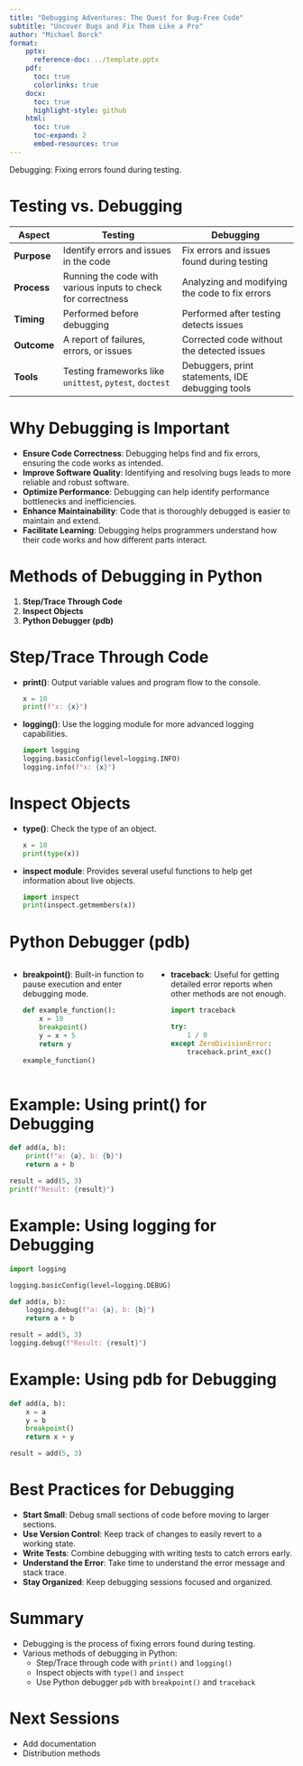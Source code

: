 ```yaml
---
title: "Debugging Adventures: The Quest for Bug-Free Code"
subtitle: "Uncover Bugs and Fix Them Like a Pro"
author: "Michael Borck"
format:
    pptx:
      reference-doc: ../template.pptx
    pdf:
      toc: true
      colorlinks: true
    docx:
      toc: true
      highlight-style: github
    html:
      toc: true
      toc-expand: 2
      embed-resources: true
---
```


Debugging: Fixing errors found during testing.


# Testing vs. Debugging

| **Aspect**      | **Testing**                                        | **Debugging**                                      |
|-----------------|----------------------------------------------------|---------------------------------------------------|
| **Purpose**     | Identify errors and issues in the code             | Fix errors and issues found during testing         |
| **Process**     | Running the code with various inputs to check for correctness | Analyzing and modifying the code to fix errors     |
| **Timing**      | Performed before debugging                         | Performed after testing detects issues             |
| **Outcome**     | A report of failures, errors, or issues            | Corrected code without the detected issues         |
| **Tools**       | Testing frameworks like `unittest`, `pytest`, `doctest` | Debuggers, print statements, IDE debugging tools   |


# Why Debugging is Important

- **Ensure Code Correctness**: Debugging helps find and fix errors, ensuring the code works as intended.
- **Improve Software Quality**: Identifying and resolving bugs leads to more reliable and robust software.
- **Optimize Performance**: Debugging can help identify performance bottlenecks and inefficiencies.
- **Enhance Maintainability**: Code that is thoroughly debugged is easier to maintain and extend.
- **Facilitate Learning**: Debugging helps programmers understand how their code works and how different parts interact.

# Methods of Debugging in Python

1. **Step/Trace Through Code**
2. **Inspect Objects**
3. **Python Debugger (pdb)**

# Step/Trace Through Code

- **print()**: Output variable values and program flow to the console.
  ```python
  x = 10
  print(f"x: {x}")
  ```
- **logging()**: Use the logging module for more advanced logging capabilities.
  ```python
  import logging
  logging.basicConfig(level=logging.INFO)
  logging.info(f"x: {x}")
  ```

# Inspect Objects

- **type()**: Check the type of an object.
  ```python
  x = 10
  print(type(x))
  ```
- **inspect module**: Provides several useful functions to help get information about live objects.
  ```python
  import inspect
  print(inspect.getmembers(x))
  ```

# Python Debugger (pdb)
:::: {.columns}

::: {.column width="50%"}
- **breakpoint()**: Built-in function to pause execution and enter debugging mode.
  ```python
  def example_function():
      x = 10
      breakpoint()
      y = x + 5
      return y

  example_function()
  ```
:::

::: {.column width="50%"}
- **traceback**: Useful for getting detailed error reports when other methods are not enough.
  ```python
  import traceback

  try:
      1 / 0
  except ZeroDivisionError:
      traceback.print_exc()
  ```
:::

::::

# Example: Using print() for Debugging

```python
def add(a, b):
    print(f"a: {a}, b: {b}")
    return a + b

result = add(5, 3)
print(f"Result: {result}")
```

# Example: Using logging for Debugging

```python
import logging

logging.basicConfig(level=logging.DEBUG)

def add(a, b):
    logging.debug(f"a: {a}, b: {b}")
    return a + b

result = add(5, 3)
logging.debug(f"Result: {result}")
```

# Example: Using pdb for Debugging

```python
def add(a, b):
    x = a
    y = b
    breakpoint()
    return x + y

result = add(5, 3)
```

# Best Practices for Debugging

- **Start Small**: Debug small sections of code before moving to larger sections.
- **Use Version Control**: Keep track of changes to easily revert to a working state.
- **Write Tests**: Combine debugging with writing tests to catch errors early.
- **Understand the Error**: Take time to understand the error message and stack trace.
- **Stay Organized**: Keep debugging sessions focused and organized.


# Summary

- Debugging is the process of fixing errors found during testing.
- Various methods of debugging in Python:
  - Step/Trace through code with `print()` and `logging()`
  - Inspect objects with `type()` and `inspect`
  - Use Python debugger `pdb` with `breakpoint()` and `traceback`

# Next Sessions
- Add documentation
- Distribution methods
